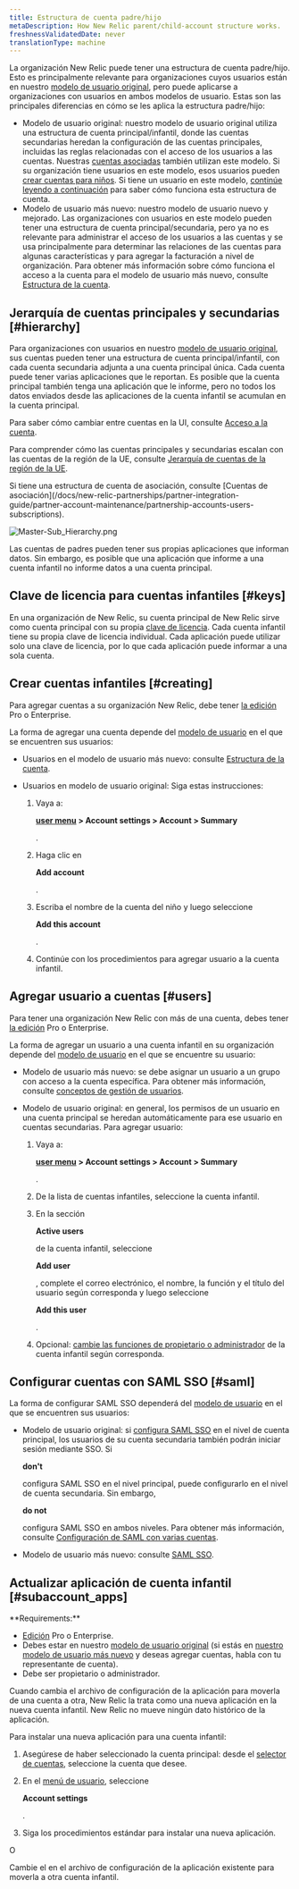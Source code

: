```yaml
---
title: Estructura de cuenta padre/hijo
metaDescription: How New Relic parent/child-account structure works.
freshnessValidatedDate: never
translationType: machine
---
```



La organización New Relic puede tener una estructura de cuenta padre/hijo. Esto es principalmente relevante para organizaciones cuyos usuarios están en nuestro [modelo de usuario original](/docs/accounts/original-accounts-billing/original-product-based-pricing/overview-user-models), pero puede aplicarse a organizaciones con usuarios en ambos modelos de usuario. Estas son las principales diferencias en cómo se les aplica la estructura padre/hijo:

* Modelo de usuario original: nuestro modelo de usuario original utiliza una estructura de cuenta principal/infantil, donde las cuentas secundarias heredan la configuración de las cuentas principales, incluidas las reglas relacionadas con el acceso de los usuarios a las cuentas. Nuestras [cuentas asociadas](/docs/new-relic-partnerships/partner-integration-guide/partner-account-maintenance/partnership-accounts-users-subscriptions) también utilizan este modelo. Si su organización tiene usuarios en este modelo, esos usuarios pueden [crear cuentas para niños](#creating). Si tiene un usuario en este modelo, [continúe leyendo a continuación](#hierarchy) para saber cómo funciona esta estructura de cuenta.
* Modelo de usuario más nuevo: nuestro modelo de usuario nuevo y mejorado. Las organizaciones con usuarios en este modelo pueden tener una estructura de cuenta principal/secundaria, pero ya no es relevante para administrar el acceso de los usuarios a las cuentas y se usa principalmente para determinar las relaciones de las cuentas para algunas características y para agregar la facturación a nivel de organización. Para obtener más información sobre cómo funciona el acceso a la cuenta para el modelo de usuario más nuevo, consulte [Estructura de la cuenta](/docs/accounts/accounts-billing/account-structure/new-relic-account-structure).

## Jerarquía de cuentas principales y secundarias [#hierarchy]

Para organizaciones con usuarios en nuestro [modelo de usuario original](#requirements), sus cuentas pueden tener una estructura de cuenta principal/infantil, con cada cuenta secundaria adjunta a una cuenta principal única. Cada cuenta puede tener varias aplicaciones que le reportan. Es posible que la cuenta principal también tenga una aplicación que le informe, pero no todos los datos enviados desde las aplicaciones de la cuenta infantil se acumulan en la cuenta principal.

Para saber cómo cambiar entre cuentas en la UI, consulte [Acceso a la cuenta](/docs/accounts/accounts-billing/general-account-settings/factors-affecting-access-features-data#account-access).

Para comprender cómo las cuentas principales y secundarias escalan con las cuentas de la región de la UE, consulte [Jerarquía de cuentas de la región de la UE](/docs/using-new-relic/welcome-new-relic/getting-started/introduction-eu-region-data-center#global-account-hierarchy).

<Callout variant="tip">
  Si tiene una estructura de cuenta de asociación, consulte [Cuentas de asociación](/docs/new-relic-partnerships/partner-integration-guide/partner-account-maintenance/partnership-accounts-users-subscriptions).
</Callout>

<img
  title="Master-Sub_Hierarchy.png"
  alt="Master-Sub_Hierarchy.png"
  src={accountsParentChildAccountStructure}
/>

<figcaption>
  Las cuentas de padres pueden tener sus propias aplicaciones que informan datos. Sin embargo, es posible que una aplicación que informe a una cuenta infantil no informe datos a una cuenta principal.
</figcaption>

## Clave de licencia para cuentas infantiles [#keys]

En una organización de New Relic, su cuenta principal de New Relic sirve como cuenta principal con su propia [clave de licencia](/docs/apis/intro-apis/new-relic-api-keys/#ingest-license-key). Cada cuenta infantil tiene su propia clave de licencia individual. Cada aplicación puede utilizar solo una clave de licencia, por lo que cada aplicación puede informar a una sola cuenta.

## Crear cuentas infantiles [#creating]

Para agregar cuentas a su organización New Relic, debe tener [la edición](/docs/accounts/accounts-billing/new-relic-one-pricing-billing/new-relic-one-pricing-billing/#editions) Pro o Enterprise.

La forma de agregar una cuenta depende del [modelo de usuario](/docs/accounts/original-accounts-billing/original-users-roles/overview-user-models) en el que se encuentren sus usuarios:

* Usuarios en el modelo de usuario más nuevo: consulte [Estructura de la cuenta](/docs/accounts/accounts-billing/account-structure/new-relic-account-structure/#new-model).

* Usuarios en modelo de usuario original: Siga estas instrucciones:

  1. Vaya a:

     <DNT>**[user menu](/docs/accounts/accounts-billing/general-account-settings/intro-account-settings) > Account settings > Account > Summary**</DNT>

     .

  2. Haga clic en

     <DNT>**Add account**</DNT>

     .

  3. Escriba el nombre de la cuenta del niño y luego seleccione

     <DNT>**Add this account**</DNT>

     .

  4. Continúe con los procedimientos para agregar usuario a la cuenta infantil.

## Agregar usuario a cuentas [#users]

Para tener una organización New Relic con más de una cuenta, debes tener [la edición](/docs/accounts/accounts-billing/new-relic-one-pricing-billing/new-relic-one-pricing-billing/#editions) Pro o Enterprise.

La forma de agregar un usuario a una cuenta infantil en su organización depende del [modelo de usuario](/docs/accounts/original-accounts-billing/original-users-roles/overview-user-models) en el que se encuentre su usuario:

* Modelo de usuario más nuevo: se debe asignar un usuario a un grupo con acceso a la cuenta específica. Para obtener más información, consulte [conceptos de gestión de usuarios](/docs/accounts/accounts-billing/new-relic-one-user-management/user-management-concepts#understand-concepts).

* Modelo de usuario original: en general, los permisos de un usuario en una cuenta principal se heredan automáticamente para ese usuario en cuentas secundarias. Para agregar usuario:

  1. Vaya a:

     <DNT>**[user menu](/docs/accounts/accounts-billing/general-account-settings/intro-account-settings) > Account settings > Account > Summary**</DNT>

     .

  2. De la lista de cuentas infantiles, seleccione la cuenta infantil.

  3. En la sección

     <DNT>**Active users**</DNT>

     de la cuenta infantil, seleccione

     <DNT>**Add user**</DNT>

     , complete el correo electrónico, el nombre, la función y el título del usuario según corresponda y luego seleccione

     <DNT>**Add this user**</DNT>

     .

  4. Opcional: [cambie las funciones de propietario o administrador](/docs/accounts-partnerships/accounts/account-setup/adding-updating-users) de la cuenta infantil según corresponda.

## Configurar cuentas con SAML SSO [#saml]

La forma de configurar SAML SSO dependerá del [modelo de usuario](/docs/accounts/original-accounts-billing/original-users-roles/overview-user-models) en el que se encuentren sus usuarios:

* Modelo de usuario original: si [configura SAML SSO](/docs/accounts-partnerships/accounts/saml-single-sign/setting-sso) en el nivel de cuenta principal, los usuarios de su cuenta secundaria también podrán iniciar sesión mediante SSO. Si

  <DNT>**don't**</DNT>

  configura SAML SSO en el nivel principal, puede configurarlo en el nivel de cuenta secundaria. Sin embargo,

  <DNT>**do not**</DNT>

  configura SAML SSO en ambos niveles. Para obtener más información, consulte [Configuración de SAML con varias cuentas](/docs/accounts-partnerships/accounts/saml-single-sign/configuring-saml-multiple-accounts).

* Modelo de usuario más nuevo: consulte [SAML SSO](/docs/accounts/accounts-billing/new-relic-one-user-management/authentication-domains-saml-sso-scim-more).

## Actualizar aplicación de cuenta infantil [#subaccount_apps]

<DNT>
  **Requirements:**
</DNT>

* [Edición](/docs/accounts/accounts-billing/new-relic-one-pricing-billing/new-relic-one-pricing-billing/#editions) Pro o Enterprise.
* Debes estar en nuestro [modelo de usuario original](/docs/accounts/original-accounts-billing/original-users-roles/overview-user-models) (si estás en [nuestro modelo de usuario más nuevo](/docs/accounts/original-accounts-billing/original-users-roles/overview-user-models) y deseas agregar cuentas, habla con tu representante de cuenta).
* Debe ser propietario o administrador.

Cuando cambia el archivo de configuración de la aplicación para moverla de una cuenta a otra, New Relic la trata como una nueva aplicación en la nueva cuenta infantil. New Relic no mueve ningún dato histórico de la aplicación.

Para instalar una nueva aplicación para una cuenta infantil:

1. Asegúrese de haber seleccionado la cuenta principal: desde el [selector de cuentas](/docs/new-relic-solutions/get-started/glossary/#account-switcher), seleccione la cuenta que desee.

2. En el [menú de usuario](/docs/accounts/accounts-billing/general-account-settings/intro-account-settings), seleccione

   <DNT>**Account settings**</DNT>

   .

3. Siga los procedimientos estándar para instalar una nueva aplicación.

O

Cambie el <InlinePopover type="licenseKey"/>en el archivo de configuración de la aplicación existente para moverla a otra cuenta infantil.